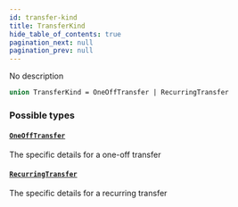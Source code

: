 ```yaml
---
id: transfer-kind
title: TransferKind
hide_table_of_contents: true
pagination_next: null
pagination_prev: null
---
```



No description

```graphql
union TransferKind = OneOffTransfer | RecurringTransfer
```


### Possible types

#### [`OneOffTransfer`](/docs/testnet/graphql/objects/one-off-transfer)

The specific details for a one-off transfer


#### [`RecurringTransfer`](/docs/testnet/graphql/objects/recurring-transfer)

The specific details for a recurring transfer




